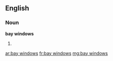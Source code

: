 ==English==

===Noun===
'''bay windows'''

# {{plural of|bay window}}

[[ar:bay windows]]
[[fr:bay windows]]
[[mg:bay windows]]